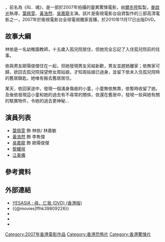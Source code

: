 {{電影資訊框
| name = 毋、亡我
| original_name = ''{{lang|en|Forget Me Not}}''
| image = Forget Me Not movie poster 2010.jpg
| caption = 
| director = [[麥啟光|麥啟光]]
| producer = [[爾冬陞|爾冬陞]]
| producer_2 = 陳珮詩、周耀山
| writer = [[劉浩良|劉浩良]]
| starring = [[葉佩雯|葉佩雯]]<br />[[黃浩然_(演員)|黃浩然]]<br />[[吳嘉龍|吳嘉龍]]|
| music = [[鄧衍輝|鄧衍輝]]
| cinematography = [[陳楚強|陳楚強]]
| editing = [[梁國榮|梁國榮]]
| production_company = {{HKG}} 無限影映畫電影製作有限公司
| distributor = {{HKG}} 星空傳媒發行製作有限公司<br />{{HKG}} 樂貿影視發行公司
| released = {{film date|2007}}
| issue date = {{HKG}}：{{start date|2010|11|17}}
| runtime = 94 分鐘
| country = {{香港電影產地}}
| language = 粵語
| gross = 
| preceded_by = 
| followed_by = 
| amg_id = 
| imdb_id = 
}}
{{engname|《毋、亡我》|''Forget Me Not''}}，前名為《叫．魂》，是一部於2007年拍攝的靈異驚悚電影，由[[爾冬陞|爾冬陞]]監製，[[麥啟光|麥啟光]]執導，[[葉佩雯|葉佩雯]]、[[黃浩然_(演員)|黃浩然]]、[[吳嘉龍|吳嘉龍]]主演。該片是衞視電影台自資製作的三部高清電影之一，2007年於衞視電影台全球電視獨家首播，於2010年11月17日出版DVD。

== 故事大綱 ==
林依是一名幼稚園教師，十五歲入孤兒院居住，但她完全忘記了入住孤兒院前的往事。	

依與男友歐陽俊傑住在一起，但她發現男友另結新歡，男友並趕她離家；依無家可歸，欲回去孤兒院探望修女周姑娘，才知周姑娘已過身，並留下依未入住孤兒院時的舊居鎖匙，她唯有搬去舊居居住。	

某天，依回家途中，發現一個滿身傷痕的小童，小童無依無靠，依暫時收留了她。及後依發現這小童和她的過去有不尋常的關係，依還在舊居中，發現一些與她有關的駭異物件，令她的過去更神秘...	

== 演員列表 ==
*[[葉佩雯|葉佩雯]] 飾 林依/ 林嘉敏
*[[黃浩然_(演員)|黃浩然]] 飾 李雋傑
*[[吳嘉龍|吳嘉龍]] 飾 歐陽俊傑
*[[黎耀祥|黎耀祥]]
*[[江美儀|江美儀]]

== 參考資料 ==
{{reflist}}

== 外部連結 ==
* [http://www.yesasia.com/global/1023723597-0-0-0-zh_hk/info.html YESASIA : 毋、亡我 (DVD) (香港版)] {{Wayback|url=http://www.yesasia.com/global/1023723597-0-0-0-zh_hk/info.html |date=20191202142127 }}
*{{@movies|ffhk39809226}}
*{{hkmdb title|14673}}
*{{Mtime|142028}}
*{{douban}}

{{HK-movie-stub}}

[[Category:2007年香港電影作品|Category:2007年香港電影作品]]
[[Category:香港恐怖片|Category:香港恐怖片]]
[[Category:香港驚悚片|Category:香港驚悚片]]